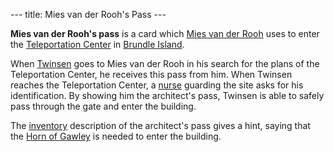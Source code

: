 ---
title: Mies van der Rooh's Pass
---

{{twinsunica import}}{{Infobox Item
 |image=Architects_pass.png
 |type=key
 |critical=
 |magical=no
 |unique=yes
 |lba1=yes
 |lba2=
 |upgrades=no
 |rowposition=
 |columnposition=
 |effect=
 |effectamount=
 |purpose=
 |combattype=none
 |powerlevel=none
 |rate=none
 |range=none
 |damage=none
}}

'''Mies van der Rooh's pass''' is a card which [[Mies van der Rooh]] uses to enter the [[Teleportation Center]] in [[Brundle Island]].

When [[Twinsen]] goes to Mies van der Rooh in his search for the plans of the Teleportation Center, he receives this pass from him. When Twinsen reaches the Teleportation Center, a [[nurse]] guarding the site asks for his identification. By showing him the architect's pass, Twinsen is able to safely pass through the gate and enter the building.

The [[inventory]] description of the architect's pass gives a hint, saying that the [[Horn of Gawley]] is needed to enter the building.